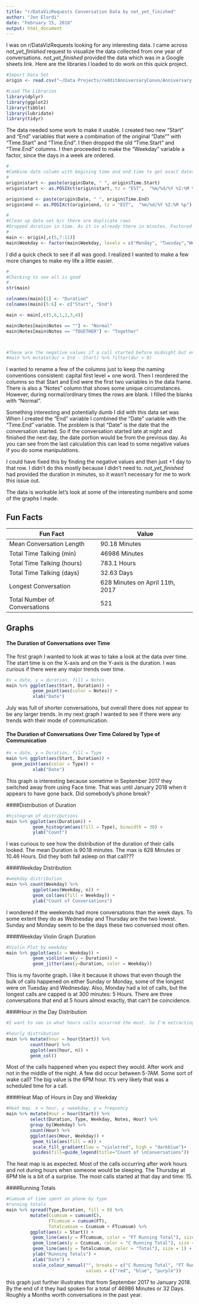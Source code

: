 ---
title: "r/DataVizRequests Conversation Data by not_yet_finished"
author: "Jon Elordi"
date: "February 15, 2018"
output: html_document
---
I was on r/DataVizRequests looking for any interesting data. I came across *not_yet_finished* request to visualize the data collected from one year of conversations. *not_yet_finished* provided the data which was in a Google sheets link. Here are the libraries I loaded to do work on this quick project.

```{r setup, tidy = TRUE, message = FALSE}
#Import Data Set
origin <- read.csv("~/Data Projects/redditAnniversaryConvo/Anniversary Data - Sheet1.csv", stringsAsFactors=FALSE)

#Load The Libraries
library(dplyr)
library(ggplot2)
library(tibble)
library(lubridate)
library(tidyr)
```


The data needed some work to make it usable. I created two new "Start" and "End" variables that were a combination of the original "Date"" with "Time.Start" and "Time.End". I then dropped the old "Time.Start" and "Time.End" columns. I then proceeded to make the "Weekday" variable a factor, since the days in a week are ordered.

```{r}
#
#Combine date column with begining time and end time to get exact dates
#
origin$start <- paste(origin$Date, " ", origin$Time.Start)
origin$start <- as.POSIXct(origin$start, tz = "EST",  "%m/%d/%Y %I:%M %p")

origin$end <- paste(origin$Date, " ", origin$Time.End)
origin$end <- as.POSIXct(origin$end, tz = "EST",  "%m/%d/%Y %I:%M %p")

#
#Clean up data set b/c there are duplicate rows
#Dropped duration in time. As it is already there in minutes. Factored the Weekdays
#
main <- origin[,c(5,7:11)]
main$Weekday <- factor(main$Weekday, levels = c("Monday", "Tuesday","Wednesday", "Thursday", "Friday", "Saturday", "Sunday"), ordered = T)
```

I did a quick check to see if all was good. I realized I wanted to make a few more changes to make my life a little easier.
```{r}
#
#Checking to see all is good
#
str(main)

colnames(main)[1] <- "Duration"
colnames(main)[5:6] <- c("Start", "End")

main <- main[,c(5,6,1,2,3,4)]

main$Notes[main$Notes == ""] <- "Normal"
main$Notes[main$Notes == "TOGETHER"] <- "Together"



#These are the negative values if a call started before midnight but ended the next day
#main %>% mutate(dur = End - Start) %>% filter(dur < 0)
```

I wanted to rename a few of the columns just to keep the naming conventions consistent: capital first level + one word. Then I reordered the columns so that Start and End were the first two variables in the data frame. There is also a "Notes" column that shows some unique circumstances. However, during normal/ordinary times the rows are blank. I filled the blanks with "Normal".

Something interesting and potentially dumb I did with this data set was When I created the "End" variable I combined the "Date" variable with the "Time.End" variable. The problem is that "Date" is the date that the conversation started. So if the conversation started late at night and finished the next day, the date portion would be from the previous day. As you can see from the last calculation this can lead to some negative values if you do some manipulations. 

I could have fixed this by finding the negative values and then just +1 day to that row. I didn't do this mostly because I didn't need to. *not_yet_finished* had provided the duration in minutes, so it wasn't necessary for me to work this issue out. 

The data is workable let's look at some of the interesting numbers and some of the graphs I made.

## Fun Facts

Fun Fact | Value
--------- | ------
Mean Conversation Length | 90.18 Minutes
Total Time Talking (min) | 46986 Minutes
Total Time Talking (hours) | 783.1 Hours
Total Time Talking (days) | 32.63 Days
Longest Conversation | 628 Minutes on April 11th, 2017
Total Number of Conversations | 521




## Graphs


#### The Duration of Conversations over Time 

The first graph I wanted to look at was to take a look at the data over time. The start time is on the X-axis and on the Y-axis is the duration. I was curious if there were any major trends over time.

```{r}
#x = date, y = duration, fill = Notes
main %>% ggplot(aes(Start, Duration)) + 
          geom_point(aes(color = Notes)) + 
          xlab("Date")
```

July was full of shorter conversations, but overall there does not appear to be any larger trends. In my next graph I wanted to see if there were any trends with their mode of communication.

#### The Duration of Conversations Over Time Colored by Type of Communication

```{r}
#x = date, y = Duration, fill = Type
main %>% ggplot(aes(Start, Duration)) + 
  geom_point(aes(color = Type)) + 
          xlab("Date")
```

This graph is interesting because sometime in September 2017 they switched away from using Face time. That was until January 2018 when it appears to have gone back. Did somebody's phone break?

####Distribution of Duration
```{r}
#histogram of distributions
main %>% ggplot(aes(Duration)) + 
          geom_histogram(aes(fill = Type), binwidth = 30) + 
          ylab("Count")
```

I was curious to see how the distribution of the duration of their calls looked. The mean Duration is 90.18 minutes. The max is 628 Minutes or 10.46 Hours. Did they both fall asleep on that call???

####Weekday Distribution
```{r}
#weekday distribution
main %>% count(Weekday) %>%
          ggplot(aes(Weekday, n)) + 
          geom_col(aes(fill = Weekday)) + 
          ylab("Count of Conversations")
```

I wondered if the weekends had more conversations than the week days. To some extent they do as Wednesday and Thursday are the two lowest. Sunday and Monday seem to be the days these two conversed most often.

####Weekday Violin Graph Duration
```{r}
#Violin Plot by weekday
main %>% ggplot(aes(x = Weekday)) + 
          geom_violin(aes(y = Duration)) + 
          geom_jitter(aes(y=Duration, color = Weekday))
```

This is my favorite graph. I like it because it shows that even though the bulk of calls happened on either Sunday or Monday, some of the longest were on Tuesday and Wednesday. Also, Monday had a lot of calls, but the longest calls are capped is at 300 minutes: 5 Hours. There are three conversations that end at 5 hours almost exactly, that can't be coincidence.

####Hour in the Day Distribution


```{r}
#I want to see in what hours calls occurred the most. So I'm extracting the hour from the start time

#hourly distribution
main %>% mutate(hour = hour(Start)) %>%
         count(hour) %>%
         ggplot(aes(hour, n)) + 
         geom_col()
```

Most of the calls happened when you expect they would. After work and not in the middle of the night. A few did occur between 5-7AM. Some sort of wake call? The big value is the 6PM hour. It's very likely that was a scheduled time for a call.

####Heat Map of Hours in Day and Weekday
```{r}
#Heat map. x = hour, y =weekday, y = frequency
main %>% mutate(Hour = hour(Start)) %>%
         select(Duration, Type, Weekday, Notes, Hour) %>%
         group_by(Weekday) %>%
         count(Hour) %>%
         ggplot(aes(Hour, Weekday)) + 
          geom_tile(aes(fill = n)) + 
          scale_fill_gradient(low = "violetred", high = "darkblue")+ 
          guides(fill=guide_legend(title="Count of \nConversations")) 
```

The heat map is as expected. Most of the calls occurring after work hours and not during hours when someone would be sleeping. The Thursday at 6PM tile is a bit of a surprise. The most calls started at that day and time: 15.

####Running Totals

```{r}
#Cumsum of time spent on phone by type
#running totals
main %>% spread(Type,Duration, fill = 0) %>%
         mutate(Ccumsum = cumsum(C), 
                FTcumsum = cumsum(FT), 
                Totalcumsum = Ccumsum + FTcumsum) %>%
         ggplot(aes(x = Start)) + 
          geom_line(aes(y = FTcumsum, color = "FT Running Total"), size = 1) +
          geom_line(aes(y = Ccumsum, color = "C Running Total"), size = 1) + 
          geom_line(aes(y = Totalcumsum, color = "Total"), size = 1) + 
          ylab("Running Totals") + 
          xlab("Date") +
          scale_colour_manual("", breaks = c("C Running Total", "FT Running Total", "Total"),
                              values = c("red", "blue", "purple"))
```

this graph just further illustrates that from September 2017 to January 2018. By the end of it they had spoken for a total of 46986 Minutes or 32 Days. Roughly a Months worth conversations in the past year.

